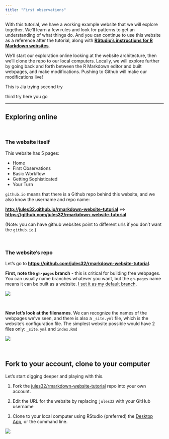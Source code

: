 ```yaml
---
title: "First observations"
---
```


With this tutorial, we have a working example website that we will explore together. We'll learn a few rules and look for patterns to get an understanding of what things do. And you can continue to use this website as a reference after the tutorial, along with [**RStudio's instructions for R Markdown websites**](http://rmarkdown.rstudio.com/rmarkdown_websites.html).      

We'll start our exploration online looking at the website architecture, then we'll clone the repo to our local computers. Locally, we will explore further by going back and forth between the R Markdown editor and built webpages, and make modifications. Pushing to Github will make our modifications live!    

This is Jia trying 
second try 

third try here you go 

----

## Exploring online

<br>

<!---this is an html comment that works in Markdown --->

<!--- I use the <br> html tag to force carriage returns in the text--->

### The website itself

This website has 5 pages: 

- Home
- First Observations
- Basic Workflow
- Getting Sophisticated
- Your Turn
  
  
`github.io` means that there is a Github repo behind this website, and we also know the username and repo name:

**<http://jules32.github.io/rmarkdown-website-tutorial>** <=> **<https://github.com/jules32/rmarkdown-website-tutorial>** 

(Note: you can have github websites point to different urls if you don't want the `github.io`.)

<br>

### The website's repo

Let's go to **<https://github.com/jules32/rmarkdown-website-tutorial>**.  
  
**First, note the `gh-pages` branch** - this is critical for building free webpages. You can usually name branches whatever you want, but the `gh-pages` name means it can be built as a website. [I set it as my default branch](https://help.github.com/articles/setting-the-default-branch/).

![](images/gh-pages.png)

<br>

**Now let's look at the filenames**. We can recognize the names of the webpages we've seen, and there is also a `_site.yml` file, which is the website's configuration file. The simplest website possible would have 2 files only: `_site.yml` and `index.Rmd`

![](https://docs.google.com/drawings/d/1jnXfeJ3i-fwd-t49S5FyeMAX3cJSoCYbyZLLTqFZd7w/pub?w=960&h=720)

<br>

## Fork to your account, clone to your computer

Let's start digging deeper and playing with this.  

1. Fork the [jules32/rmarkdown-website-tutorial](https://github.com/jules32/rmarkdown-website-tutorial) repo into your own account. 

2. Edit the URL for the website by replacing `jules32` with your GitHub username

3. Clone to your local computer using RStudio (preferred) the [Desktop App](https://desktop.github.com/), or the command line.

![](https://docs.google.com/drawings/d/1yy2VFQy4QqxfOzt-XtTSNA91qoCI7jPo0ob7Pm89SBg/pub?w=960&h=720)





